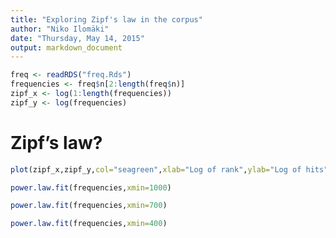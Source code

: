 ```yaml
---
title: "Exploring Zipf's law in the corpus"
author: "Niko Ilomäki"
date: "Thursday, May 14, 2015"
output: markdown_document
---
```


```r
freq <- readRDS("freq.Rds")
frequencies <- freq$n[2:length(freq$n)]
zipf_x <- log(1:length(frequencies))
zipf_y <- log(frequencies)
```

# Zipf's law?

```r
plot(zipf_x,zipf_y,col="seagreen",xlab="Log of rank",ylab="Log of hits")
```

```r
power.law.fit(frequencies,xmin=1000)
```

```r
power.law.fit(frequencies,xmin=700)
```

```r
power.law.fit(frequencies,xmin=400)
```
